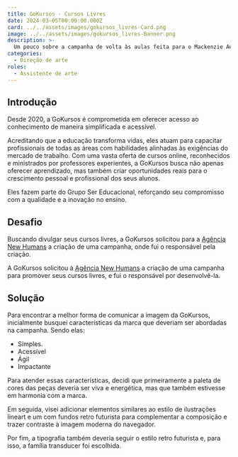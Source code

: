 ```yaml
---
title: GoKursos - Cursos Livres 
date: 2024-03-05T00:00:00.000Z
card: ../../assets/images/gokursos_livres-Card.png
image: ../../assets/images/gokursos_livres-Banner.png
description: >-
  Um pouco sobre a campanha de volta às aulas feita para o Mackenzie Aeja.
categories:
  - Direção de arte
roles:
  - Assistente de arte
---
```



## Introdução

Desde 2020, a GoKursos é comprometida em oferecer acesso ao conhecimento de maneira simplificada e acessível.

Acreditando que a educação transforma vidas, eles atuam para capacitar profissionais de todas as áreas com habilidades alinhadas às exigências do mercado de trabalho. Com uma vasta oferta de cursos online, reconhecidos e ministrados por professores experientes, a GoKursos busca não apenas oferecer aprendizado, mas também criar oportunidades reais para o crescimento pessoal e profissional dos seus alunos.

Eles fazem parte do Grupo Ser Educacional, reforçando seu compromisso com a qualidade e a inovação no ensino.

## Desafio

Buscando divulgar seus cursos livres, a GoKursos solicitou para a [Agência New Humans](https://www.newhumans.com.br/) a criação de uma campanha, onde fui o responsável pela criação.

A GoKursos solicitou à [Agência New Humans](https://www.newhumans.com.br/) a criação de uma campanha para promover seus cursos livres, e fui o responsável por desenvolvê-la.

## Solução

Para encontrar a melhor forma de comunicar a imagem da GoKursos, inicialmente busquei características da marca que deveriam ser abordadas na campanha. Sendo elas:

- Simples.
- Acessível
- Ágil
- Impactante

Para atender essas características, decidi que primeiramente a paleta de cores das peças deveria ser viva e energética, mas que também estivesse em harmonia com a marca.

Em seguida, visei adicionar elementos similares ao estilo de ilustrações lineart e um com fundos retro futurista para complementar a composição e trazer contraste à imagem moderna do navegador.

Por fim, a tipografia também deveria seguir o estilo retro futurista e, para isso, a família transducer foi escolhida.

<Picture src={gokursosGeral} alt="Mulher sorrindo com notebook no post geral de promoção dos cursos online da GoKursos."/>

<Picture src={gokursosGestão} alt="Homem sorrindo e apontando no post de promoção dos cursos online de gestão da GoKursos."/>

<Picture src={gokursosNegócios} alt="Mulher sorrindo e apontando no post de promoção dos cursos online de negócios da GoKursos."/>

<Picture src={gokursosSaúde} alt="Homem sorrindo em destaque no post de promoção dos cursos online de saúde da GoKursos."/>

<Picture src={gokursosTecnologia} alt="Homem feliz e usando o celular no post de promoção dos cursos online de tecnologia da GoKursos."/>
